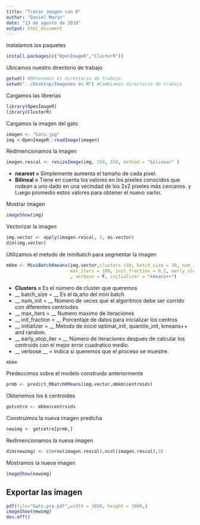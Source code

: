 ---
title: "Tratar imagen con R"
author: "Daniel Marín"
date: "13 de agosto de 2018"
output: html_document
---

Instalamos los paquetes

```{r eval=FALSE}
install.packages(c("OpenImageR","ClusterR"))
```

Ubicamos nuestro directorio de trabajo

```{r eval=FALSE}
getwd() #Obtenemos el directorio de trabajo
setwd("../Desktop/Imagenes en R") #Cambiamos directorio de trabajo

```

Cargamos las librerias

```{r message=FALSE, warning=FALSE}
library(OpenImageR)
library(ClusterR)
```
Cargamos la imagen del gato

```{r}
imagen <- "Gato.jpg"
img <-OpenImageR::readImage(imagen)
```

Redimencionamos la imagen

```{r}
imagen.rescal <- resizeImage(img, 350, 350, method = "bilinear" )
```

* __nearest = __ Simplemente aumenta el tamaño de cada píxel.
* __Bilineal = __ Tiene en cuenta los valores en los píxeles conocidos que rodean a uno
dado en una vecindad de los 2x2 píxeles más cercanos. y Luego promedio estos valores para obtener el nuevo varlor.


Mostrar imagen

```{r}
imageShow(img)
```

Vectorizar la imagen

```{r}
img.vector <- apply(imagen.rescal, 3, as.vector)
dim(img.vector)
```

Utilizamos el metodo de minibatch para segmentar la imagen

```{r}
mbkm <- MiniBatchKmeans(img.vector,clusters =10, batch_size = 20, num_init =5,
                        max_iters = 100, init_fraction = 0.2, early_stop_iter = 10
                        , verbose = F, initializer = "kmeans++")

```

* __Clusters = __ Es el número de cluster que queremos
* __ batch_size = __ Es el ta,año del mini batch
* __ num_init = __ Número de veces que el algoritmos debe ser corrido con diferentes centriodes
* __ max_iters = __ Numero maximo de iteraciones 
* __ init_fraction = __ Porcentaje de datos para inicializar los centros
* __ initializer = __ Metodo de inicio optimal_init, quantile_init, kmeans++ and random.
* __ early_stop_iter = __ Número de iteraciones despues de calcular los centroids con el mejor error cuadratico medio.
* __ verbose __ = Indica si queremos que el proceso se muestre.


```{r}
mbkm
```


Predeccimos sobre el modelo construido anteriormente

```{r}
prmb <- predict_MBatchKMeans(img.vector,mbkm$centroids)
```

Obtenemos los k centroides

```{r}
getcetro <- mbkm$centroids
```

Construimos la nueva imagen predicha

```{r}
newimg <- getcetro[prmb,]
```

Redimencionamos la nueva imagen

```{r}
dim(newimg) <- c(nrow(imagen.rescal),ncol(imagen.rescal),3)
```

Mostramos la nueva imagen

```{r}
imageShow(newimg)
```


## Exportar las imagen

```{r}
pdf(file="Gato.pre.pdf",width = 3000, height = 3000,)
imageShow(newimg)
dev.off()
```




